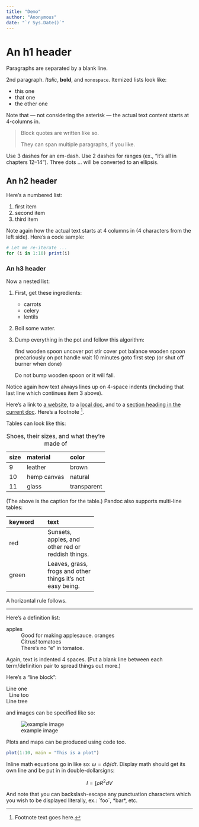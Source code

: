 ```yaml
---
title: "Demo"
author: "Anonymous"
date: "`r Sys.Date()`"
---
```


# An h1 header

Paragraphs are separated by a blank line.

2nd paragraph. *Italic*, **bold**, and `monospace`. Itemized lists look like:

  * this one
  * that one
  * the other one

Note that --- not considering the asterisk --- the actual text
content starts at 4-columns in.

> Block quotes are
> written like so.
>
> They can span multiple paragraphs,
> if you like.

Use 3 dashes for an em-dash. Use 2 dashes for ranges (ex., "it's all
in chapters 12--14"). Three dots ... will be converted to an ellipsis.

## An h2 header


Here's a numbered list:

1. first item
2. second item
3. third item

Note again how the actual text starts at 4 columns in (4 characters
from the left side). Here's a code sample:

```r
# Let me re-iterate ...
for (i in 1:10) print(i)
```

### An h3 header ###

Now a nested list:

1. First, get these ingredients:

	* carrots
	* celery
	* lentils

2. Boil some water.

3. Dump everything in the pot and follow this algorithm:

	find wooden spoon
	uncover pot
	stir
	cover pot
	balance wooden spoon precariously on pot handle
	wait 10 minutes
	goto first step (or shut off burner when done)

	Do not bump wooden spoon or it will fall.

Notice again how text always lines up on 4-space indents (including
that last line which continues item 3 above).

Here's a link to [a website](http://foo.bar), to a [local
doc](local-doc.html), and to a [section heading in the current
doc](#an-h2-header). Here's a footnote [^1].

[^1]: Footnote text goes here.

Tables can look like this:

size  material      color
----  ------------  ------------
9     leather       brown
10    hemp canvas   natural
11    glass         transparent

Table: Shoes, their sizes, and what they're made of

(The above is the caption for the table.) Pandoc also supports
multi-line tables:

--------  -----------------------
keyword   text
--------  -----------------------
red       Sunsets, apples, and
          other red or reddish
          things.

green     Leaves, grass, frogs
          and other things it's
          not easy being.
--------  -----------------------

A horizontal rule follows.

***

Here's a definition list:

apples
  : Good for making applesauce.
oranges
  : Citrus!
tomatoes
  : There's no "e" in tomatoe.

Again, text is indented 4 spaces. (Put a blank line between each
term/definition pair to spread things out more.)

Here's a "line block":

| Line one
|   Line too
| Line tree

and images can be specified like so:

![example image](https://upload.wikimedia.org/wikipedia/commons/3/32/House_sparrow04.jpg "A caption")

Plots and maps can be produced using code too.

```r
plot(1:10, main = "This is a plot")
```

Inline math equations go in like so: $\omega = d\phi / dt$. Display
math should get its own line and be put in in double-dollarsigns:

$$I = \int \rho R^{2} dV$$

And note that you can backslash-escape any punctuation characters
which you wish to be displayed literally, ex.: \`foo\`, \*bar\*, etc.
